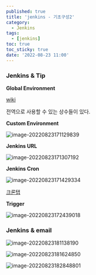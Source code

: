 ```yaml
---
published: true
title: 'jenkins - 기초구성2'
category:
  - Jenkins
tags:
  - [jenkins]
toc: true
toc_sticky: true
date: '2022-08-23 11:00'
---
```


### Jenkins & Tip

**Global Environment**

[wiki](https://wiki.jenkins.io/display/JENKINS/Building+a+software+project)

전역으로 사용할 수 있는 상수들이 있다.

**Custom Environment**

![image-20220823171129839](../../../assets/images/posts/2022-08-23-post-jenkins-2/image-20220823171129839.png)

**Jenkins URL**

![image-20220823171307192](../../../assets/images/posts/2022-08-23-post-jenkins-2/image-20220823171307192.png)

**Jenkins Cron**

![image-20220823171429334](../../../assets/images/posts/2022-08-23-post-jenkins-2/image-20220823171429334.png)

[크론탭](https://crontab.guru/#*_*_*_*_*)

**Trigger**

![image-20220823172439018](../../../assets/images/posts/2022-08-23-post-jenkins-2/image-20220823172439018.png)

### Jenkins & email

![image-20220823181138190](../../../assets/images/posts/2022-08-23-post-jenkins-2/image-20220823181138190.png)

![image-20220823181624850](../../../assets/images/posts/2022-08-23-post-jenkins-2/image-20220823181624850.png)

![image-20220823182848801](../../../assets/images/posts/2022-08-23-post-jenkins-2/image-20220823182848801.png)
